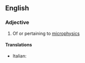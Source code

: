 ==English==

===Adjective===
{{en-adj|-}}

# Of or pertaining to [[microphysics]]

====Translations====
{{trans-top|pertaining to microphysics}}
* Italian: {{t+|it|meteorologico}}
{{trans-mid}}

{{trans-bottom}}